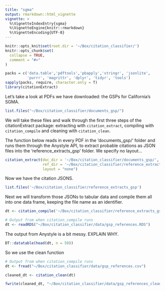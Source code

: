 ```yaml
---
title: "sgma"
output: rmarkdown::html_vignette
vignette: >
  %\VignetteIndexEntry{sgma}
  %\VignetteEngine{knitr::rmarkdown}
  %\VignetteEncoding{UTF-8}
---
```


```r
knitr::opts_knit$set(root.dir = '~/Box/citation_classifier/')
knitr::opts_chunk$set(
  collapse = TRUE,
  comment = "#>"
)
```

```r
packs = c('data.table','pdftools','pbapply','stringr', 'jsonlite', 
          'purrr', 'magrittr', 'dplyr', 'tidyr', 'tools')
sapply(packs, require, character.only = T)
library(citationExtract)
```

Let's take a look at PDFs we have downloaded: the GSPs for California's SGMA.

```r
list.files("~/Box/citation_classifier/documents_gsp/")
```

We will take these files and walk through the first three steps of the citationExtract package: extracting with `citation_extract`, compiling with `citation_compile` and cleaning with `citation_clean`.

The function below reads in every PDF in the 'documents_gsp/' folder and runs them through the Anystyle API, to extract probable citations as JSON files into the 'reference_extracts_gsp' folder. We specify no layout...

```r
citation_extract(doc_dir = '~/Box/citation_classifier/documents_gsp/', 
                 ref_dir = '~/Box/citation_classifier/reference_extracts_gsp', 
                 layout = "none")
```

Now we have the citation JSONS.
```r
list.files('~/Box/citation_classifier/reference_extracts_gsp')
```

Next we will transform those JSONs to tabular data and compile them all into one data frame, keeping the file name as an identifier.

```r
dt <- citation_compile('~/Box/citation_classifier/reference_extracts_gsp')
```

```r
# Output from when citation_compile runs
dt <- readRDS("~/Box/citation_classifier/data/gsp_references.RDS")
```

The output from Anystyle is a bit messy. EXPLAIN WHY.

```r
DT::datatable(head(dt, n = 50))
```

So we use the clean function


```r
# Output from when citation_compile runs
dt <- fread("~/Box/citation_classifier/data/gsp_references.csv")
```

```r
cleaned_dt <- citation_clean(dt)
```

```r
fwrite(cleaned_dt, "~/Box/citation_classifier/data/gsp_references_clean.csv")
```


